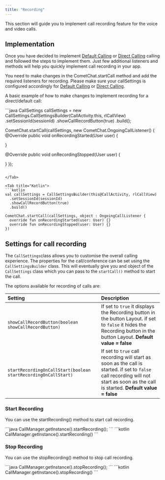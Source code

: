 ```yaml
---
title: "Recording"
---
```




This section will guide you to implement call recording feature for the voice and video calls.

## Implementation

Once you have decided to implement [Default Calling](/sdk/android/default-calling) or [Direct Calling](/sdk/android/direct-calling) calling and followed the steps to implement them. Just few additional listeners and methods will help you quickly implement call recording in your app.

You need to make changes in the CometChat.startCall method and add the required listeners for recording. Please make sure your callSettings is configured accordingly for [Default Calling](/sdk/android/default-calling) or [Direct Calling](/sdk/android/direct-calling).

A basic example of how to make changes to implement recording for a direct/default call:

<Tabs>
<Tab title="Java">
```java
CallSettings callSettings = new CallSettings.CallSettingsBuilder(CallActivity.this, rlCallView)
  .setSessionId(sessionId)
  .showCallRecordButton(true)
  .build();

CometChat.startCall(callSettings, new CometChat.OngoingCallListener() {
  @Override
  public void onRecordingStarted(User user) {

  }

  @Override
  public void onRecordingStopped(User user) {

  }
});    
```

</Tab>

<Tab title="Kotlin">
```kotlin
val callSettings = CallSettingsBuilder(this@CallActivity, rlCallView)
  .setSessionId(sessionId)
  .showCallRecordButton(true)
  .build()

CometChat.startCall(callSettings, object : OngoingCallListener {
  override fun onRecordingStarted(user: User) {}
  override fun onRecordingStopped(user: User) {}
})
```

</Tab>

</Tabs>

## Settings for call recording

The `CallSettings`class allows you to customise the overall calling experience. The properties for the call/conference can be set using the `CallSettingsBuilder` class. This will eventually give you and object of the `CallSettings` class which you can pass to the `startCall()` method to start the call.

The options available for recording of calls are:

| Setting                                                        | Description                                                                                                                                                                          |
| :-------------------------------------------------------------- | :------------------------------------------------------------------------------------------------------------------------------------------------------------------------------------ |
| `showCallRecordButton(boolean showCallRecordButton)`           | If set to `true` it displays the Recording button in the button Layout. if set to `false` it hides the Recording button in the button Layout. **Default value = false**              |
| `startRecordingOnCallStart(boolean startRecordingOnCallStart)` | If set to `true` call recording will start as soon as the call is started. if set to `false` call recording will not start as soon as the call is started. **Default value = false** |

### Start Recording

You can use the startRecording() method to start call recording.

<Tabs>
<Tab title="Java">
```java
CallManager.getInstance().startRecording();  
```

</Tab>

<Tab title="Kotlin">
```kotlin
CallManager.getInstance().startRecording() 
```

</Tab>

</Tabs>

### Stop Recording

You can use the stopRecording() method to stop call recording.

<Tabs>
<Tab title="Java">
```java
CallManager.getInstance().stopRecording();    
```

</Tab>

<Tab title="Kotlin">
```kotlin
CallManager.getInstance().stopRecording()  
```

</Tab>

</Tabs>
